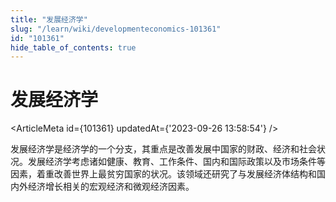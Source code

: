 ```yaml
---
title: "发展经济学"
slug: "/learn/wiki/developmenteconomics-101361"
id: "101361"
hide_table_of_contents: true
---
```



# 发展经济学

<ArticleMeta id={101361} updatedAt={'2023-09-26 13:58:54'} />
<div className='border-solid border-b border-t-0 my-4 border-[var(--ifm-color-gray-300)]' />

发展经济学是经济学的一个分支，其重点是改善发展中国家的财政、经济和社会状况。发展经济学考虑诸如健康、教育、工作条件、国内和国际政策以及市场条件等因素，着重改善世界上最贫穷国家的状况。该领域还研究了与发展经济体结构和国内外经济增长相关的宏观经济和微观经济因素。
